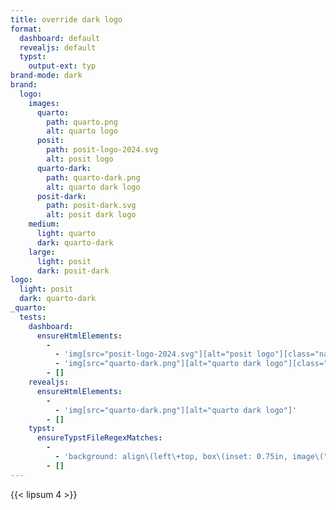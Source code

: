 ```yaml
---
title: override dark logo
format:
  dashboard: default
  revealjs: default
  typst:
    output-ext: typ
brand-mode: dark
brand:
  logo:
    images:
      quarto:
        path: quarto.png
        alt: quarto logo
      posit:
        path: posit-logo-2024.svg
        alt: posit logo
      quarto-dark:
        path: quarto-dark.png
        alt: quarto dark logo
      posit-dark:
        path: posit-dark.svg
        alt: posit dark logo
    medium:
      light: quarto
      dark: quarto-dark
    large:
      light: posit
      dark: posit-dark
logo:
  light: posit
  dark: quarto-dark
_quarto:
  tests:
    dashboard:
      ensureHtmlElements:
        -
          - 'img[src="posit-logo-2024.svg"][alt="posit logo"][class="navbar-logo light-content d-inline-block"]'
          - 'img[src="quarto-dark.png"][alt="quarto dark logo"][class="navbar-logo dark-content d-inline-block"]'
        - []
    revealjs:
      ensureHtmlElements:
        -
          - 'img[src="quarto-dark.png"][alt="quarto dark logo"]'
        - []
    typst:
      ensureTypstFileRegexMatches:
        -
          - 'background: align\(left\+top, box\(inset: 0.75in, image\("quarto-dark.png", width: 1\.5in, alt: "quarto dark logo"\)\)'
        - []
---
```


{{< lipsum 4 >}}